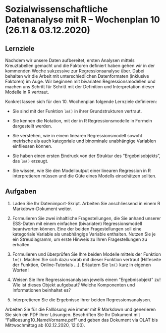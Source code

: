 # Sozialwissenschaftliche Datenanalyse mit R – Wochenplan 10 (26.11 & 03.12.2020)

## Lernziele

Nachdem wir unsere Daten aufbereitet, ersten Analysen mittels Kreuztabellen gemacht und die Faktoren definiert haben gehen wir in der kommenden Woche sukzessive zur Regressionsanalyse über. Dabei behalten wir die Arbeit mit unterschiedlichen Datenformaten (inklusive Faktoren) im Auge. Wir beginnen mit bivariaten Regressionsmodellen und machen uns Schritt für Schritt mit der Definition und Interpretation dieser Modelle in R vertraut. 

Konkret lassen sich für den 10. Wochenplan folgende Lernziele definieren:

- Sie sind mit der Funktion `lm()` in ihrer Grundstrukturen vertraut.

- Sie kennen die Notation, mit der in R Regressionsmodelle in Formeln dargestellt werden.

- Sie verstehen, wie in einem linearen Regressionsmodell sowohl metrische als auch kategoriale und binominale unabhängige Variablen einfliessen können.

- Sie haben einen ersten Eindruck von der Struktur des "Ergebnisobjekts", das `lm()` erzeugt.

- Sie wissen, wie Sie den Modelloutput einer linearen Regression in R interpretieren müssen und die Güte eines Modells einschätzen sollten.


## Aufgaben

1. Laden Sie Ihr Datenimport-Skript. Arbeiten Sie anschliessend in einem R Markdown-Dokument weiter.

2. Formulieren Sie zwei inhaltliche Fragestellungen, die Sie anhand unserer ESS-Daten mit einem einfachen (bivariaten) Regressionsmodell beantworten können. Eine der beiden Fragestellungen soll eine kategoriale Variable als unabhängige Variable enthalten. Nutzen Sie je ein Streudiagramm, um erste Hinweis zu Ihren Fragestellungen zu erhalten. 

3. Formulieren und überprüfen Sie Ihre beiden Modelle mittels der Funktion `lm()`. Machen Sie sich dazu vorab mit dieser Funktion vertraut (Hilfeseite der Funktion, Online-Tutorials ...). Erläutern Sie `lm()` kurz in eigenen Worten!

4. Weisen Sie Ihre Regressionsanalysen jeweils einem "Ergebnisobjekt" zu! Wie ist dieses Objekt aufgebaut? Welche Komponenten und Informationen beinhaltet es? 

5. Interpretieren Sie die Ergebnisse Ihrer beiden Regressionsanalysen.

Arbeiten Sie für die Falllösung wie immer mit R Markdown und generieren Sie sich ein PDF Ihrer Lösungen. Beschriften Sie Ihr Dokument mit "Fallloesung10_NameVorname.pdf" und geben das Dokument via OLAT bis Mittwochmittag ab (02.12.2020, 12:00).
